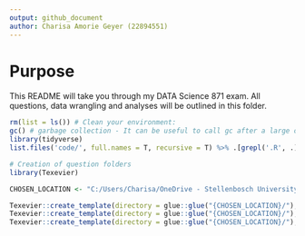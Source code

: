 ```yaml
---
output: github_document
author: Charisa Amorie Geyer (22894551)
---
```


# Purpose

This README will take you through my DATA Science 871 exam. All questions, data wrangling and analyses will be outlined in this folder. 

```r

rm(list = ls()) # Clean your environment:
gc() # garbage collection - It can be useful to call gc after a large object has been removed, as this may prompt R to return memory to the operating system.
library(tidyverse)
list.files('code/', full.names = T, recursive = T) %>% .[grepl('.R', .)] %>% as.list() %>% walk(~source(.))

# Creation of question folders
library(Texevier)

CHOSEN_LOCATION <- "C:/Users/Charisa/OneDrive - Stellenbosch University/Documents/22894551_Exam"

Texevier::create_template(directory = glue::glue("{CHOSEN_LOCATION}/"), template_name = "Question1")
Texevier::create_template(directory = glue::glue("{CHOSEN_LOCATION}/"), template_name = "Question2")
Texevier::create_template(directory = glue::glue("{CHOSEN_LOCATION}/"), template_name = "Question3")

```



